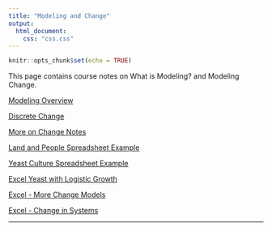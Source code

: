 ```yaml
---
title: "Modeling and Change"
output:
  html_document:
    css: "css.css"
---
```


```r
knitr::opts_chunk$set(echo = TRUE)
```

This page contains course notes on What is Modeling? and Modeling Change.


[Modeling Overview](https://drive.google.com/file/d/1ApD3Db6qZYC6C1oLo861vAImbcxWXENU/view?usp=sharing)

[Discrete Change](https://drive.google.com/file/d/1QbwyKAExa48KMknCZNrxQs3ADTwK1qg8/view?usp=sharing)

[More on Change Notes](https://drive.google.com/file/d/1hlRh1Sgd7nA7TciUv7O8YIvb9T3_HF-_/view?usp=share_link)

[Land and People Spreadsheet Example](https://docs.google.com/spreadsheets/d/1-O8pki5BrLTwnW256cmH72nt9PuHCqnK/edit?usp=sharing&ouid=101085786338866865565&rtpof=true&sd=true)

[Yeast Culture Spreadsheet Example](https://docs.google.com/spreadsheets/d/17GhM3vVDUZjklxbAR9OzoCK0q7eLMLao/edit?usp=sharing&ouid=101085786338866865565&rtpof=true&sd=true)

[Excel Yeast with Logistic Growth](https://docs.google.com/spreadsheets/d/1rgNkSexQyqSXSCTAujB94kOG3qJg60Ku/edit?usp=sharing&ouid=101085786338866865565&rtpof=true&sd=true)

[Excel - More Change Models](https://docs.google.com/spreadsheets/d/1FvDWbG705HxQ7jfM-pVA1uwIe-i5SzQ1/edit?usp=sharing&ouid=101085786338866865565&rtpof=true&sd=true)

[Excel - Change in Systems](https://docs.google.com/spreadsheets/d/1RmPqhK8PnmsAb74Ds6h62brrjV-H0Ha1/edit?usp=sharing&ouid=101085786338866865565&rtpof=true&sd=true)

__________
